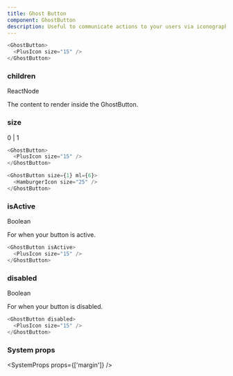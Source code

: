 ```yaml
---
title: Ghost Button
component: GhostButton
description: Useful to communicate actions to your users via iconography.
---
```


```js live
<GhostButton>
  <PlusIcon size="15" />
</GhostButton>
```

### children

<Prop>ReactNode</Prop>

The content to render inside the GhostButton.

### size

<Prop isOptional default="0">
  0 | 1
</Prop>

```js live
<GhostButton>
  <PlusIcon size="15" />
</GhostButton>

<GhostButton size={1} ml={6}>
  <HamburgerIcon size="25" />
</GhostButton>
```

### isActive

<Prop isOptional default="false">
  Boolean
</Prop>

For when your button is active.

```js live
<GhostButton isActive>
  <PlusIcon size="15" />
</GhostButton>
```

### disabled

<Prop isOptional default="false">
  Boolean
</Prop>

For when your button is disabled.

```js live
<GhostButton disabled>
  <PlusIcon size="15" />
</GhostButton>
```

### System props

<SystemProps props={['margin']} />
